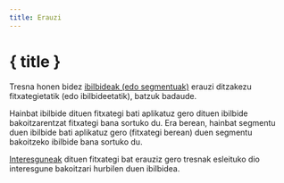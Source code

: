 ```yaml
---
title: Erauzi
---
```


<script>
</script>

# <Ungroup size="24" class="inline-block" style="margin-bottom: 5px" /> { title }

Tresna honen bidez [ibilbideak (edo segmentuak)](../gpx) erauzi ditzakezu fitxategietatik (edo ibilbideetatik), batzuk badaude.

<div class="flex flex-row justify-center">
    <Extract class="text-foreground p-3 border rounded-md shadow-lg" />
</div>

Hainbat ibilbide dituen fitxategi bati aplikatuz gero dituen ibilbide bakoitzarentzat fitxategi bana sortuko du.
Era berean, hainbat segmentu duen ibilbide bati aplikatuz gero (fitxategi berean) duen segmentu bakoitzeko ibilbide bana sortuko du.

<DocsNote>

<a href="../gpx">Interesguneak</a> dituen fitxategi bat erauziz gero tresnak esleituko dio interesgune bakoitzari hurbilen duen ibilbidea.

</DocsNote>
